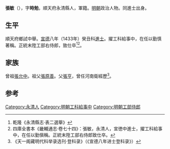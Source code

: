 {{Otheruses|other=名为张敏的其他人物|张敏}}

'''張敏'''（{{bd|1403年||？}}），字'''時勉'''，順天府永清縣人，軍籍。[[明朝|明朝]]政治人物。同進士出身。

==生平==
順天府鄉試中舉。[[宣德|宣德]]八年（1433年）癸丑科[[進士|進士]]。擢工科給事中，在任以勤慎著稱。正統末陞工部右侍郎，致仕卒<ref>乾隆《永清縣志·表二選舉》</ref><ref>四庫全書本《畿輔通志·卷七十四》：張敏，永清人，宣徳中進士，擢工科給事中，在任以勤愼稱。正統末陞工部右侍郎致仕卒。</ref>。

==家族==
曾祖[[張允中|張允中]]。祖父[[張原善|張原善]]。父[[張亨|張亨]]，曾任河南衛經歷<ref>《天一阁藏明代科举录选刊·登科录》（《宣德八年进士登科录》）</ref>。

==参考==
{{reflist}}

{{宣德八年癸丑科殿試金榜}}

{{Authority control}}

{{DEFAULTSORT:Zhang張}}
[[Category:永清人|Category:永清人]]
[[Category:明朝工科給事中|Category:明朝工科給事中]]
[[Category:明朝工部侍郎|Category:明朝工部侍郎]]